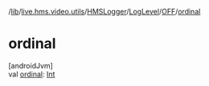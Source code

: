 /[lib](/api-reference/android/v2/home/content)/[live.hms.video.utils](../../../index)/[HMSLogger](../../index)/[LogLevel](../index)/[OFF](index)/[ordinal](ordinal)

# ordinal

[androidJvm]\
val [ordinal](ordinal): [Int](https://kotlinlang.org/api/latest/jvm/stdlib/kotlin/-int/index.html)
